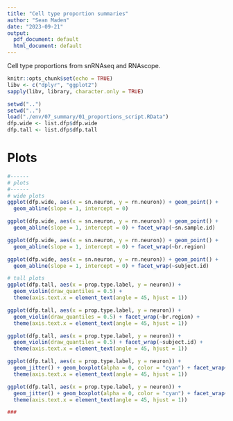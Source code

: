 ```yaml
---
title: "Cell type proportion summaries"
author: "Sean Maden"
date: "2023-09-21"
output:
  pdf_document: default
  html_document: default
---
```


Cell type proportions from snRNAseq and RNAscope.

```r
knitr::opts_chunk$set(echo = TRUE)
libv <- c("dplyr", "ggplot2")
sapply(libv, library, character.only = TRUE)
```

```r
setwd("..")
setwd("..")
load("./env/07_summary/01_proportions_script.RData")
dfp.wide <- list.dfp$dfp.wide
dfp.tall <- list.dfp$dfp.tall
```

# Plots

```r
#------
# plots
#------
# wide plots
ggplot(dfp.wide, aes(x = sn.neuron, y = rn.neuron)) + geom_point() + 
  geom_abline(slope = 1, intercept = 0)

ggplot(dfp.wide, aes(x = sn.neuron, y = rn.neuron)) + geom_point() + 
  geom_abline(slope = 1, intercept = 0) + facet_wrap(~sn.sample.id)

ggplot(dfp.wide, aes(x = sn.neuron, y = rn.neuron)) + geom_point() + 
  geom_abline(slope = 1, intercept = 0) + facet_wrap(~br.region)

ggplot(dfp.wide, aes(x = sn.neuron, y = rn.neuron)) + geom_point() + 
  geom_abline(slope = 1, intercept = 0) + facet_wrap(~subject.id)

# tall plots
ggplot(dfp.tall, aes(x = prop.type.label, y = neuron)) + 
  geom_violin(draw_quantiles = 0.5) +
  theme(axis.text.x = element_text(angle = 45, hjust = 1))

ggplot(dfp.tall, aes(x = prop.type.label, y = neuron)) + 
  geom_violin(draw_quantiles = 0.5) + facet_wrap(~br.region) +
  theme(axis.text.x = element_text(angle = 45, hjust = 1))

ggplot(dfp.tall, aes(x = prop.type.label, y = neuron)) + 
  geom_violin(draw_quantiles = 0.5) + facet_wrap(~subject.id) +
  theme(axis.text.x = element_text(angle = 45, hjust = 1))

ggplot(dfp.tall, aes(x = prop.type.label, y = neuron)) + 
  geom_jitter() + geom_boxplot(alpha = 0, color = "cyan") + facet_wrap(~subject.id) +
  theme(axis.text.x = element_text(angle = 45, hjust = 1))

ggplot(dfp.tall, aes(x = prop.type.label, y = neuron)) + 
  geom_jitter() + geom_boxplot(alpha = 0, color = "cyan") + facet_wrap(~br.region) +
  theme(axis.text.x = element_text(angle = 45, hjust = 1))

###
```
